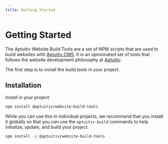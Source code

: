 ```yaml
---
title: Getting Started
---
```



# Getting Started

The Aptuitiv Website Build Tools are a set of NPM scripts that are used to build websites with [Aptuitiv CMS](https://aptuitiv.com). It is an opinionated set of tools that follows the
website development philosophy at [Aptuitiv](https://aptuitiv.com).

The first step is to install the build tools in your project.

## Installation

Install in your project:

```bash
npm install @aptuitiv/website-build-tools
```

While you can use this in individual projects, we recommend that you install it globally so that you can use the `aptuitiv-build` commands to help initialize, update, and build your project.

```bash
npm install -g @aptuitiv/website-build-tools
```
